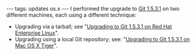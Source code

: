 ---
tags: updates os.x
---
I performed the upgrade to [[Git 1.5.3.1]] on two different machines, each using a different technique:

* Upgrading via a tarball; see "[[Upgrading to Git 1.5.3.1 on Red Hat Enterprise Linux]]".
* Upgrading using a local Git repository; see: "[[Upgrading to Git 1.5.3.1 on Mac OS X Tiger]]".
